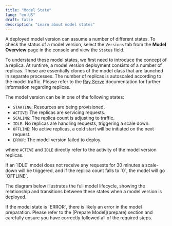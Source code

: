 ```yaml
---
title: "Model State"
lang: "en-US"
draft: false
description: "Learn about model states"
---
```


A deployed model version can assume a number of different states. To check the
status of a model version, select the `Versions` tab from the **Model Overview**
page in the console and view the `Status` field.

To understand these model states, we first need to introduce the concept of a
replica. At runtime, a model version deployment consists of a number of
replicas. These are essentially clones of the model class that are launched in
separate processes. The number of replicas is autoscaled according to the model
traffic. Please refer to the [Ray
Serve](https://docs.ray.io/en/latest/serve/index.html) documentation for further
information regarding replicas.

The model version can be in one of the following states:

- `STARTING`: Resources are being provisioned.
- `ACTIVE`: The replicas are servicing requests.
- `SCALING`: The replica count is adjusting to traffic.
- `IDLE`: No replicas are handling requests, triggering a scale down.
- `OFFLINE`: No active replicas, a cold start will be initiated on the next
  request.
- `ERROR`: The model version failed to deploy.

where `ACTIVE` and `IDLE` directly refer to the activity of the model version
replicas.

<InfoBlock type="info" title="info">  
  If an `IDLE` model does not receive any requests for 30 minutes a scale-down
  will be triggered, and if the replica count falls to `0`, the model will go
  `OFFLINE`.
</InfoBlock>

The diagram below illustrates the full model lifecycle, showing the relationship
and transitions between these states when a model version is deployed.

<ZoomableImg
  src="/docs-assets/model/machine-state-diagram-v4.mp4"
  alt="Model State Diagram"
/>

<InfoBlock type="tip" title="tip">  
  If the model state is `ERROR`, there is likely an error in the model
  preparation. Please refer to the [Prepare Model](prepare) section and
  carefully ensure you have correctly followed all of the required steps.
</InfoBlock>
